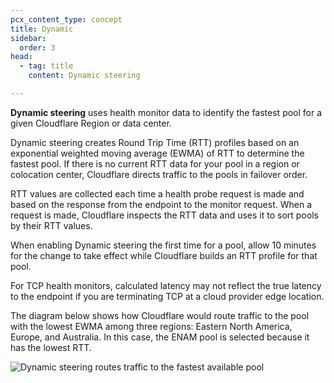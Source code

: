 ```yaml
---
pcx_content_type: concept
title: Dynamic
sidebar:
  order: 3
head:
  - tag: title
    content: Dynamic steering

---
```


**Dynamic steering** uses health monitor data to identify the fastest pool for a given Cloudflare Region or data center.

Dynamic steering creates Round Trip Time (RTT) profiles based on an exponential weighted moving average (EWMA) of RTT to determine the fastest pool. If there is no current RTT data for your pool in a region or colocation center, Cloudflare directs traffic to the pools in failover order.

RTT values are collected each time a health probe request is made and based on the response from the endpoint to the monitor request. When a request is made, Cloudflare inspects the RTT data and uses it to sort pools by their RTT values.

When enabling Dynamic steering the first time for a pool, allow 10 minutes for the change to take effect while Cloudflare builds an RTT profile for that pool.

For TCP health monitors, calculated latency may not reflect the true latency to the endpoint if you are terminating TCP at a cloud provider edge location.

The diagram below shows how Cloudflare would route traffic to the pool with the lowest EWMA among three regions: Eastern North America, Europe, and Australia. In this case, the ENAM pool is selected because it has the lowest RTT.

![Dynamic steering routes traffic to the fastest available pool](~/assets/images/load-balancing/traffic-steering-2.png)
